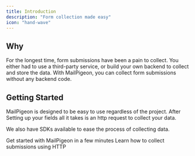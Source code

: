 ```yaml
---
title: Introduction
description: "Form collection made easy"
icon: "hand-wave"
---
```


## Why

For the longest time, form submissions have been a pain to collect. You either had to use a third-party service, or build your own backend to collect and store the data. With MailPigeon, you can collect form submissions without any backend code.

## Getting Started

MailPigeon is designed to be easy to use regardless of the project. After
Setting up your fields all it takes is an http request to collect your data.

We also have SDKs available to ease the process of collecting data.

<CardGroup cols={2}>
  <Card title="Setting Up" icon="bolt" href="quickstart">
    Get started with MailPigeon in a few minutes
  </Card>
  <Card title="HTTP QuickStart" icon="globe" href="knowledge-base/http">
    Learn how to collect submissions using HTTP
  </Card>
</CardGroup>
